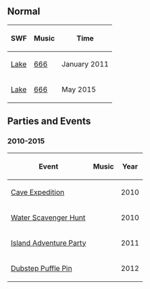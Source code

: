 {{CPW|Hidden Lake}}

==Normal==
<center>
{|class="wikitable"
!SWF!!Music!!Time
|-
|[[Media:HiddenLake2011.swf|Lake]]||[[Media:Music666.swf|666]]||January 2011
|-
|[[Media:RoomsLake-May2015.swf|Lake]]||[[Media:Music666.swf|666]]||May 2015
|}
</center>
==Parties and Events==
===2010-2015===
<center>
{|class="wikitable" border="1"
!Event
!Music
!Year
|-
|[[media:RoomsParty2-CaveExpedition.swf|Cave Expedition]]||{{n/a}}||2010
|-
|[[Media:WaterHuntLake.swf|Water Scavenger Hunt]]||{{n/a}}||2010
|-
|[[Media:IslandAdventureParty2011Lake.swf|Island Adventure Party]]||{{n/a}}||2011
|-
|[[Media:LakeDub-step_Puffle_Pin.swf|Dubstep Puffle Pin]]||{{n/a}}||2012
|}
</center>

{{Places}}
